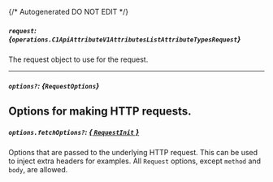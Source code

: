 {/* Autogenerated DO NOT EDIT  */}

##### `request`: *{`operations.C1ApiAttributeV1AttributesListAttributeTypesRequest`}*
The request object to use for the request.

<Collapsible openLabel={Labels.showProperties} closeLabel={Labels.hideProperties}>
  <C1ApiAttributeV1AttributesListAttributeTypesRequest />
</Collapsible>

---
##### `options?`: *{`RequestOptions`}*
Options for making HTTP requests.
---
##### `options.fetchOptions?`: [*{ `RequestInit` }*](https://developer.mozilla.org/en-US/docs/Web/API/Request/Request#options)
Options that are passed to the underlying HTTP request. This can be used to inject extra headers for examples. All `Request` options, except `method` and `body`, are allowed.

